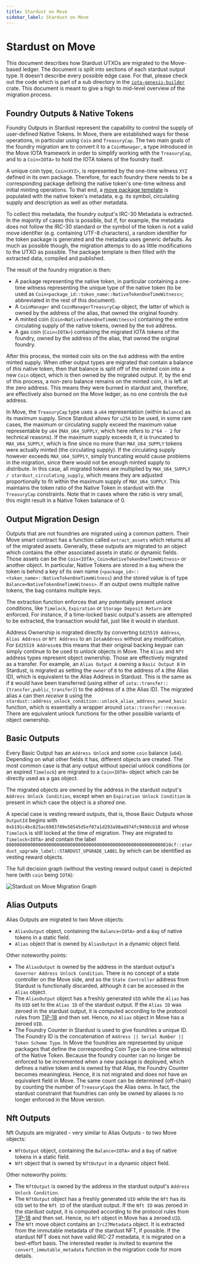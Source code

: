 ```yaml
---
title: Stardust on Move
sidebar_label: Stardust on Move
---
```


# Stardust on Move

This document describes how Stardust UTXOs are migrated to the Move-based ledger. The document is split into sections of
each stardust output type. It doesn't describe every possible edge case. For that, please check out the code which is
part of a sub directory in the
[`iota-genesis-builder`](https://github.com/iotaledger/iota/tree/develop/crates/iota-genesis-builder/src/stardust)
crate. This document is meant to give a high to mid-level overview of the migration process.

## Foundry Outputs & Native Tokens

Foundry Outputs in Stardust represent the capability to control the supply of user-defined Native Tokens. In Move, there
are established ways for these operations, in particular using `Coin` and `TreasuryCap`. The two main goals of the
foundry migration are to convert it to a `CoinManager`, a type introduced in the Move IOTA framework in order to
simplify working with the `TreasuryCap`, and to a `Coin<IOTA>` to hold the IOTA tokens of the foundry itself.

A unique coin type, `Coin<XYZ>`, is represented by the one-time witness `XYZ` defined in its own package. Therefore, for
each foundry there needs to be a corresponding package defining the native token's one-time witness and initial minting
operations. To that end, a
[move package template](https://github.com/iotaledger/iota/tree/develop/crates/iota-genesis-builder/src/stardust/native_token/package_template/sources/native_token_template.move)
is populated with the native token's metadata, e.g. its symbol, circulating supply and description as well as other
metadata.

To collect this metadata, the foundry output's IRC-30 Metadata is extracted. In the majority of cases this is possible,
but if, for example, the metadata does not follow the IRC-30 standard or the symbol of the token is not a valid move
identifier (e.g. containing UTF-8 characters), a random identifier for the token package is generated and the metadata
uses generic defaults. As much as possible though, the migration attemps to do as little modifications to the UTXO as
possible. The package template is then filled with the extracted data, compiled and published.

The result of the foundry migration is then:

- A package representing the native token, in particular containing a one-time witness representing the unique type of
  the native token (to be used as `Coin<package_id::token_name::NativeTokenOneTimeWitness>`; abbreviated in the rest of
  this document).
- A `CoinManager` and `CoinManagerTreasuryCap` object, the latter of which is owned by the address of the alias, that
  owned the original foundry.
- A minted coin (`Coin<NativeTokenOneTimeWitness>`) containing the entire circulating supply of the native tokens, owned
  by the `0x0` address.
- A gas coin (`Coin<IOTA>`) containing the migrated IOTA tokens of the foundry, owned by the address of the alias, that
  owned the original foundry.

After this process, the minted coin sits on the `0x0` address with the entire minted supply. When other output types are
migrated that contain a balance of _this_ native token, then that balance is split off of the minted coin into a new
`Coin` object, which is then owned by the migrated output. If, by the end of this process, a non-zero balance remains on
the minted coin, it is left at the zero address. This means they were burned in stardust and, therefore, are effectively
also burned on the Move ledger, as no one controls the `0x0` address.

In Move, the `TreasuryCap` type uses a `u64` representation (within `Balance`) as its maximum supply. Since Stardust
allows for `u256` to be used, in some rare cases, the maximum or circulating supply exceed the maximum value
representable by `u64` (`MAX_U64_SUPPLY`, which here refers to `2^64 - 2` for technical reasons). If the maximum supply
exceeds it, it is truncated to `MAX_U64_SUPPLY`, which is fine since no more than `MAX_U64_SUPPLY` tokens were actually
minted (the circulating supply). If the circulating supply however exceeds `MAX_U64_SUPPLY`, simply truncating would
cause problems in the migration, since there would not be enough minted supply to distribute. In this case, all migrated
tokens are multiplied by `MAX_U64_SUPPLY / stardust_circulating_supply`, which means they are adjusted proportionally to
fit within the maximum supply of `MAX_U64_SUPPLY`. This maintains the token ratio of the Native Token in stardust with
the `TreasuryCap` constraints. Note that in cases where the ratio is very small, this might result in a Native Token
balanace of 0.

## Output Migration Design

Outputs that are not foundries are migrated using a common pattern. Their Move smart contract has a function called
`extract_assets` which returns all of the migrated assets. Generally, these outputs are migrated to an object which
contains the other associated assets in static or dynamic fields. Those assets can be the `Coin<IOTA>`,
`Coin<NativeTokenOneTimeWitness>` or another object. In particular, Native Tokens are stored in a `Bag` where the token
is behind a key of its own name (`<package_id>::<token_name>::NativeTokenOneTimeWitness`) and the stored value is of
type `Balance<NativeTokenOneTimeWitness>`. If an output owns multiple native tokens, the bag contains multiple keys.

The extraction function enforces that any potentially present unlock conditions, like `Timelock`, `Expiration` or
`Storage Deposit Return` are enforced. For instance, if a time-locked basic output's assets are attempted to be
extracted, the transaction would fail, just like it would in stardust.

Address Ownership is migrated directly by converting `Ed25519 Address`, `Alias Address` or `Nft Address` to an
`IotaAddress` without any modification. For `Ed25519 Address`es this means that their original backing keypair can
simply continue to be used to unlock objects in Move. The `Alias` and `Nft` address types represent object ownership.
Those are effectively migrated as a transfer. For example, an `Alias Output A` owning a `Basic Output B` in Stardust, is
migrated as setting the `owner` of `B` to the address of `A` (the Alias ID), which is equivalent to the Alias Address in
Stardust. This is the same as if `B` would have been transferred (using either of
`iota::transfer::{transfer,public_transfer}`) to the address of `A` (the Alias ID). The migrated alias `A` can then
_receive_ `B` using the `stardust::address_unlock_condition::unlock_alias_address_owned_basic` function, which is
essentially a wrapper around `iota::transfer::receive`. There are equivalent unlock functions for the other possible
variants of object ownership.

## Basic Outputs

Every Basic Output has an `Address Unlock` and some `coin` balance (`u64`). Depending on what other fields it has,
different objects are created. The most common case is that any output without special unlock conditions (or an expired
`Timelock`) are migrated to a `Coin<IOTA>` object which can be directly used as a gas object.

The migrated objects are owned by the address in the stardust output's `Address Unlock Condition`, except when an
`Expiration Unlock Condition` is present in which case the object is a _shared_ one.

A special case is vesting reward outputs, that is, those Basic Outputs whose `OutputId` begins with
`0xb191c4bc825ac6983789e50545d5ef07a1d293a98ad974fc9498cb18` and whose `Timelock` is still locked at the time of
migration. They are migrated to `Timelock<IOTA>` and contain the label
`00000000000000000000000000000000000000000000000000000000000010cf::stardust_upgrade_label::STARDUST_UPGRADE_LABEL` by
which can be identified as vesting reward objects.

The full decision graph (without the vesting reward output case) is depicted here (with `coin` being `IOTA`):

![Stardust on Move Migration Graph](./stardust-on-move-basic-migration-graph.svg)

## Alias Outputs

Alias Outputs are migrated to two Move objects:

- `AliasOutput` object, containing the `Balance<IOTA>` and a `Bag` of native tokens in a static field.
- `Alias` object that is owned by `AliasOutput` in a dynamic object field.

Other noteworthy points:

- The `AliasOutput` is owned by the address in the stardust output's `Governor Address Unlock Condition`. There is no
  concept of a state controller on the Move side, and so the `State Controller` address from Stardust is functionally
  discarded, although it can be accessed in the `Alias` object.
- The `AliasOutput` object has a freshly generated `UID` while the `Alias` has its `UID` set to the `Alias ID` of the
  stardust output. If the `Alias ID` was zeroed in the stardust output, it is computed according to the protocol rules
  from [TIP-18](https://wiki.iota.org/tips/tips/TIP-0018/) and then set. Hence, no `Alias` object in Move has a zeroed
  `UID`.
- The Foundry Counter in Stardust is used to give foundries a unique ID. The Foundry ID is the concatenation of
  `Address || Serial Number || Token Scheme Type`. In Move the foundries are represented by unique packages that define
  the corresponding Coin Type (a one-time witness) of the Native Token. Because the foundry counter can no longer be
  enforced to be incremented when a new package is deployed, which defines a native token and is owned by that Alias,
  the Foundry Counter becomes meaningless. Hence, it is not migrated and does not have an equivalent field in Move. The
  same count can be determined (off-chain) by counting the number of `TreasuryCap`s the Alias owns. In fact, the
  stardust constraint that foundries can only be owned by aliases is no longer enforced in the Move version.

## Nft Outputs

Nft Outputs are migrated - very similar to Alias Outputs - to two Move objects:

- `NftOutput` object, containing the `Balance<IOTA>` and a `Bag` of native tokens in a static field.
- `Nft` object that is owned by `NftOutput` in a dynamic object field.

Other noteworthy points:

- The `NftOutput` is owned by the address in the stardust output's `Address Unlock Condition`.
- The `NftOutput` object has a freshly generated `UID` while the `Nft` has its `UID` set to the `Nft ID` of the stardust
  output. If the `Nft ID` was zeroed in the stardust output, it is computed according to the protocol rules from
  [TIP-18](https://wiki.iota.org/tips/tips/TIP-0018/) and then set. Hence, no `Nft` object in Move has a zeroed `UID`.
- The `Nft` move object contains an `Irc27Metadata` object. It is extracted from the immutable metadata of the stardust
  NFT, if possible. If the stardust NFT does not have valid IRC-27 metadata, it is migrated on a best-effort basis. The
  interested reader is invited to examine the `convert_immutable_metadata` function in the migration code for more
  details.
